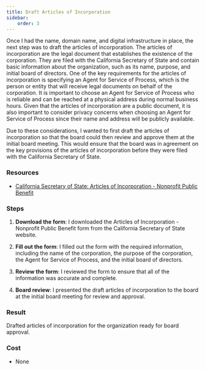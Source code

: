```yaml
---
title: Draft Articles of Incorporation
sidebar:
    order: 3
---
```


Once I had the name, domain name, and digital infrastructure in place, the next step was to draft the articles of incorporation. The articles of incorporation are the legal document that establishes the existence of the corporation. They are filed with the California Secretary of State and contain basic information about the organization, such as its name, purpose, and initial board of directors. One of the key requirements for the articles of incorporation is specifying an Agent for Service of Process, which is the person or entity that will receive legal documents on behalf of the corporation. It is important to choose an Agent for Service of Process who is reliable and can be reached at a physical address during normal business hours. Given that the articles of incorporation are a public document, it is also important to consider privacy concerns when choosing an Agent for Service of Process since their name and address will be publicly available.

Due to these considerations, I wanted to first draft the articles of incorporation so that the board could then review and approve them at the initial board meeting. This would ensure that the board was in agreement on the key provisions of the articles of incorporation before they were filed with the California Secretary of State.

### Resources

- [California Secretary of State: Articles of Incorporation - Nonprofit Public Benefit](https://www.sos.ca.gov/business-programs/business-entities/forms/corporations-california-domestic)

### Steps

<Steps>

1. **Download the form**: I downloaded the Articles of Incorporation - Nonprofit Public Benefit form from the California Secretary of State website.

1. **Fill out the form**: I filled out the form with the required information, including the name of the corporation, the purpose of the corporation, the Agent for Service of Process, and the initial board of directors.

1. **Review the form**: I reviewed the form to ensure that all of the information was accurate and complete.

1. **Board review**: I presented the draft articles of incorporation to the board at the initial board meeting for review and approval.

</Steps>

### Result

Drafted articles of incorporation for the organization ready for board approval.

### Cost

- None
